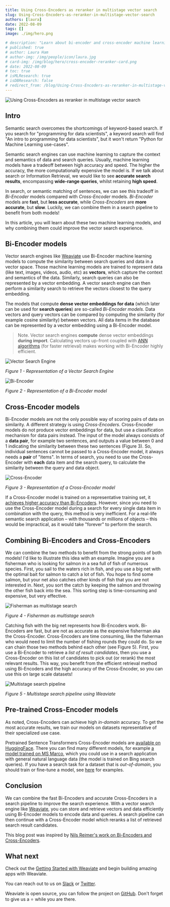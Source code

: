 ```yaml
---
title: Using Cross-Encoders as reranker in multistage vector search
slug: Using-Cross-Encoders-as-reranker-in-multistage-vector-search
authors: [laura] 
date: 2022-08-09
tags: []
image: ./img/hero.png

# description: "Learn about bi-encoder and cross-encoder machine learning models, and why combining them could improve the vector search experience."
# published: true
# author: Laura Ham
# author-img: /img/people/icon/laura.jpg
# card-img: /img/blog/hero/cross-encoder-reranker-card.png
# date: 2022-08-09
# toc: true
# isMLResearch: true
# isDBResearch: false
# redirect_from: /blog/Using-Cross-Encoders-as-reranker-in-multistage-vector-search.html
---
```

![Using Cross-Encoders as reranker in multistage vector search](./img/hero.png)

## Intro

Semantic search overcomes the shortcomings of keyword-based search. If you search for "programming for data scientists", a keyword search will find "An intro to programming for data scientists", but it won't return "Python for Machine Learning use-cases".

<!-- truncate -->

Semantic search engines can use machine learning to capture the context and semantics of data and search queries. Usually, machine learning models have a tradeoff between high accuracy and speed. The higher the accuracy, the more computationally expensive the model is. If we talk about search or Information Retrieval, we would like to see **accurate search results**, encompassing **wide-range queries**, whilst retaining **high speed**. 

In search, or semantic matching of sentences, we can see this tradeoff in *Bi-Encoder* models compared with *Cross-Encoder* models. *Bi-Encoder* models are **fast**, but **less accurate**, while *Cross-Encoders* are **more accurate**, but **slow**. Luckily, we can combine them in a search pipeline to benefit from both models!

In this article, you will learn about these two machine learning models, and why combining them could improve the vector search experience.

## Bi-Encoder models

Vector search engines like [Weaviate](/developers/weaviate/) use Bi-Encoder machine learning models to compute the similarity between search queries and data in a vector space. Those machine learning models are trained to represent data (like text, images, videos, audio, etc) as **vectors**, which capture the context and semantics of the data. Similarly, search queries can also be represented by a vector embedding. A vector search engine can then perform a similarity search to retrieve the vectors closest to the query embedding. 

The models that compute **dense vector embeddings for data** (which later can be used for **search queries**) are so-called *Bi-Encoder models*. Data vectors and query vectors can be compared by computing the similarity (for example cosine similarity) between vectors. All data items in the database can be represented by a vector embedding using a Bi-Encoder model.

> Note. Vector search engines **compute** dense vector embeddings **during import**. Calculating vectors up-front coupled with [ANN algorithms](/developers/weaviate/architecture/vector-index-plugins) (for faster retrieval) makes working with Bi-Encoder highly efficient.

![Vector Search Engine](./img/vector-database.png)

*Figure 1 - Representation of a Vector Search Engine*

![Bi-Encoder](./img/bi-encoder.png)

*Figure 2 - Representation of a Bi-Encoder model*

## Cross-Encoder models

Bi-Encoder models are not the only possible way of scoring pairs of data on similarity. A different strategy is using *Cross-Encoders*. Cross-Encoder models do not produce vector embeddings for data, but use a classification mechanism for data pairs instead. The input of the model always consists of a **data pair**, for example two sentences, and outputs a value between 0 and 1 indicating the similarity between these two sentences (Figure 3). So, individual sentences cannot be passed to a Cross-Encoder model, it always needs a **pair** of "items". In terms of search, you need to use the Cross-Encoder with **each** data item and the search query, to calculate the similarity between the query and data object.

![Cross-Encoder](./img/cross-encoder.png)

*Figure 3 - Representation of a Cross-Encoder model*


If a Cross-Encoder model is trained on a representative training set, it [achieves higher accuracy than Bi-Encoders](https://arxiv.org/abs/1908.10084). However, since you need to use the Cross-Encoder model during a search for every single data item in combination with the query, this method is very inefficient. For a real-life semantic search application – with thousands or millions of objects – this would be impractical, as it would take "forever" to perform the search.

## Combining Bi-Encoders and Cross-Encoders

We can combine the two methods to benefit from the strong points of both models! I'd like to illustrate this idea with an example. Imagine you are a fisherman who is looking for salmon in a sea full of fish of numerous species. First, you sail to the waters rich in fish, and you use a big net with the optimal bait for salmon to catch a lot of fish. You hope to find some salmon, but your net also catches other kinds of fish that you are not interested in. Next, you sort the catch by keeping the salmon and throwing the other fish back into the sea. This sorting step is time-consuming and expensive, but very effective.

![Fisherman as multistage search](./img/fisherman.jpg)

*Figure 4 - Fisherman as multistage search*

Catching fish with the big net represents how Bi-Encoders work. Bi-Encoders are fast, but are not as accurate as the expensive fisherman aka the Cross-Encoder. Cross-Encoders are time consuming, like the fisherman who would need to limit the number of fishing rounds they could do. So we can chain those two methods behind each other (see Figure 5). First, you use a Bi-Encoder to retrieve a *list of result candidates*, then you use a Cross-Encoder on this list of candidates to pick out (or rerank) the most relevant results. This way, you benefit from the efficient retrieval method using Bi-Encoders and the high accuracy of the Cross-Encoder, so you can use this on large scale datasets!

![Multistage search pipeline](./img/weaviate-pipeline-long.png)

*Figure 5 - Multistage search pipeline using Weaviate*

## Pre-trained Cross-Encoder models

As noted, Cross-Encoders can achieve high *in-domain* accuracy. To get the most accurate results, we train our models on datasets representative of their specialized use case.

Pretrained Sentence Transformers Cross-Encoder models are [available on HuggingFace](https://huggingface.co/Cross-Encoder). There you can find many different models, for example [a model trained on MS Marco](https://huggingface.co/cross-encoder/mmarco-mMiniLMv2-L12-H384-v1), which you could use in a search application with general natural language data (the model is trained on Bing search queries). If you have a search task for a dataset that is *out-of-domain*, you should train or fine-tune a model, see [here](https://www.sbert.net/examples/training/cross-encoder/README.html) for examples.

## Conclusion

We can combine the fast Bi-Encoders and accurate Cross-Encoders in a search pipeline to improve the search experience. With a vector search engine like [Weaviate](/), you can store and retrieve vectors and data efficiently using Bi-Encoder models to encode data and queries. A search pipeline can then continue with a Cross-Encoder model which reranks a list of retrieved search result candidates.

This blog post was inspired by [Nils Reimer's work on Bi-Encoders and Cross-Encoders](https://www.sbert.net/examples/applications/cross-encoder/README.html).


## What next
Check out the [Getting Started with Weaviate](/developers/weaviate/getting-started) and begin building amazing apps with Weaviate.

You can reach out to us on [Slack](https://join.slack.com/t/weaviate/shared_invite/zt-goaoifjr-o8FuVz9b1HLzhlUfyfddhw) or [Twitter](https://twitter.com/weaviate_io).

Weaviate is open source, you can follow the project on [GitHub](https://github.com/semi-technologies/weaviate). Don't forget to give us a ⭐️ while you are there.
